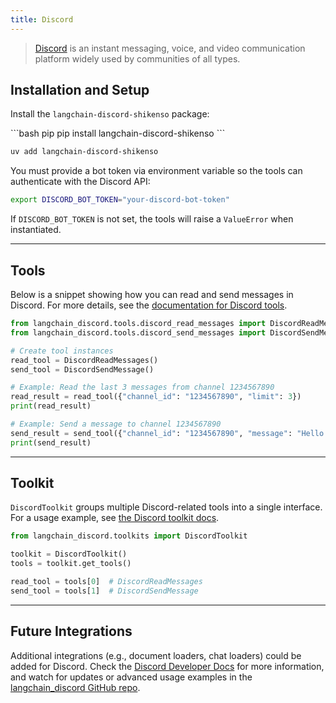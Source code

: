 ```yaml
---
title: Discord
---
```


> [Discord](https://discord.com/) is an instant messaging, voice, and video communication platform widely used by communities of all types.

## Installation and Setup

Install the `langchain-discord-shikenso` package:

<CodeGroup>
```bash pip
pip install langchain-discord-shikenso
```

```bash uv
uv add langchain-discord-shikenso
```
</CodeGroup>

You must provide a bot token via environment variable so the tools can authenticate with the Discord API:

```bash
export DISCORD_BOT_TOKEN="your-discord-bot-token"
```

If `DISCORD_BOT_TOKEN` is not set, the tools will raise a `ValueError` when instantiated.

---

## Tools

Below is a snippet showing how you can read and send messages in Discord. For more details, see the [documentation for Discord tools](/oss/integrations/tools/discord).

```python
from langchain_discord.tools.discord_read_messages import DiscordReadMessages
from langchain_discord.tools.discord_send_messages import DiscordSendMessage

# Create tool instances
read_tool = DiscordReadMessages()
send_tool = DiscordSendMessage()

# Example: Read the last 3 messages from channel 1234567890
read_result = read_tool({"channel_id": "1234567890", "limit": 3})
print(read_result)

# Example: Send a message to channel 1234567890
send_result = send_tool({"channel_id": "1234567890", "message": "Hello from Markdown example!"})
print(send_result)
```

---

## Toolkit

`DiscordToolkit` groups multiple Discord-related tools into a single interface. For a usage example, see [the Discord toolkit docs](/oss/integrations/tools/discord).

```python
from langchain_discord.toolkits import DiscordToolkit

toolkit = DiscordToolkit()
tools = toolkit.get_tools()

read_tool = tools[0]  # DiscordReadMessages
send_tool = tools[1]  # DiscordSendMessage
```

---

## Future Integrations

Additional integrations (e.g., document loaders, chat loaders) could be added for Discord.
Check the [Discord Developer Docs](https://discord.com/developers/docs/intro) for more information, and watch for updates or advanced usage examples in the [langchain_discord GitHub repo](https://github.com/Shikenso-Analytics/langchain-discord).
